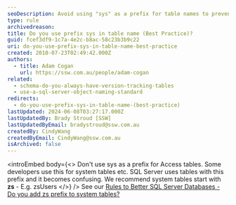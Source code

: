 ```yaml
---
seoDescription: Avoid using "sys" as a prefix for table names to prevent confusion with SQL Server's system tables.
type: rule
archivedreason:
title: Do you use prefix sys in table name (Best Practice)?
guid: fcef3df9-1c7a-4e2c-b8ac-58c23b3b9c22
uri: do-you-use-prefix-sys-in-table-name-best-practice
created: 2010-07-23T02:49:42.000Z
authors:
  - title: Adam Cogan
    url: https://ssw.com.au/people/adam-cogan
related:
  - schema-do-you-always-have-version-tracking-tables
  - use-a-sql-server-object-naming-standard
redirects:
  - do-you-use-prefix-sys-in-table-name-(best-practice)
lastUpdated: 2024-06-08T03:27:17.000Z
lastUpdatedBy: Brady Stroud [SSW]
lastUpdatedByEmail: bradystroud@ssw.com.au
createdBy: CindyWang
createdByEmail: CindyWang@ssw.com.au
isArchived: false
---
```


<introEmbed
  body={<>
Don't use sys as a prefix for Access tables. Some developers use this for system tables etc. SQL Server uses tables with this prefix and it becomes confusing. We recommend system tables start with **zs** - E.g. zsUsers
  </>}
/>
See our [Rules to Better SQL Server Databases - Do you add zs prefix to system tables?](/schema-do-you-add-zs-prefix-to-system-tables)
